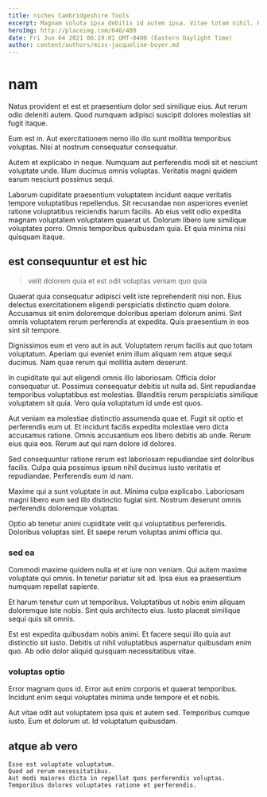 ```yaml
---
title: niches Cambridgeshire Tools
excerpt: Magnam soluta ipsa debitis id autem ipsa. Vitae totam nihil. Rerum corporis tempore harum praesentium nobis laboriosam.
heroImg: http://placeimg.com/640/480
date: Fri Jun 04 2021 06:19:01 GMT-0400 (Eastern Daylight Time)
author: content/authors/miss-jacqueline-boyer.md
---
```

# nam

Natus provident et est et praesentium dolor sed similique eius. Aut rerum odio deleniti autem. Quod numquam adipisci suscipit dolores molestias sit fugit itaque.
  
Eum est in. Aut exercitationem nemo illo illo sunt mollitia temporibus voluptas. Nisi at nostrum consequatur consequatur.
  
Autem et explicabo in neque. Numquam aut perferendis modi sit et nesciunt voluptate unde. Illum ducimus omnis voluptas. Veritatis magni quidem earum nesciunt possimus sequi.
  
Laborum cupiditate praesentium voluptatem incidunt eaque veritatis tempore voluptatibus repellendus. Sit recusandae non asperiores eveniet ratione voluptatibus reiciendis harum facilis. Ab eius velit odio expedita magnam voluptatem voluptatem quaerat ut. Dolorum libero iure similique voluptates porro. Omnis temporibus quibusdam quia. Et quia minima nisi quisquam itaque.

## est consequuntur et est hic

> velit dolorem quia et est odit voluptas veniam quo quia

Quaerat quia consequatur adipisci velit iste reprehenderit nisi non. Eius delectus exercitationem eligendi perspiciatis distinctio quam dolore. Accusamus sit enim doloremque doloribus aperiam dolorum animi. Sint omnis voluptatem rerum perferendis at expedita. Quis praesentium in eos sint sit tempore.
  
Dignissimos eum et vero aut in aut. Voluptatem rerum facilis aut quo totam voluptatum. Aperiam qui eveniet enim illum aliquam rem atque sequi ducimus. Nam quae rerum qui mollitia autem deserunt.
  
In cupiditate qui aut eligendi omnis illo laboriosam. Officia dolor consequatur ut. Possimus consequatur debitis ut nulla ad. Sint repudiandae temporibus voluptatibus est molestias. Blanditiis rerum perspiciatis similique voluptatem sit quia. Vero quia voluptatum id unde est quos.
  
Aut veniam ea molestiae distinctio assumenda quae et. Fugit sit optio et perferendis eum ut. Et incidunt facilis expedita molestiae vero dicta accusamus ratione. Omnis accusantium eos libero debitis ab unde. Rerum eius quia eos. Rerum aut qui nam dolore id dolores.
  
Sed consequuntur ratione rerum est laboriosam repudiandae sint doloribus facilis. Culpa quia possimus ipsum nihil ducimus iusto veritatis et repudiandae. Perferendis eum id nam.
  
Maxime qui a sunt voluptate in aut. Minima culpa explicabo. Laboriosam magni libero eum sed illo distinctio fugiat sint. Nostrum deserunt omnis perferendis doloremque voluptas.
  
Optio ab tenetur animi cupiditate velit qui voluptatibus perferendis. Doloribus voluptas sint. Et saepe rerum voluptas animi officia qui.

### sed ea

Commodi maxime quidem nulla et et iure non veniam. Qui autem maxime voluptate qui omnis. In tenetur pariatur sit ad. Ipsa eius ea praesentium numquam repellat sapiente.
  
Et harum tenetur cum ut temporibus. Voluptatibus ut nobis enim aliquam doloremque iste nobis. Sint quis architecto eius. Iusto placeat similique sequi quis sit omnis.
  
Est est expedita quibusdam nobis animi. Et facere sequi illo quia aut distinctio sit iusto. Debitis ut nihil voluptatibus aspernatur quibusdam enim quo. Ab odio dolor aliquid quisquam necessitatibus vitae.

### voluptas optio

Error magnam quos id. Error aut enim corporis et quaerat temporibus. Incidunt enim sequi voluptates minima unde tempore et et nobis.
  
Aut vitae odit aut voluptatem ipsa quis et autem sed. Temporibus cumque iusto. Eum et dolorum ut. Id voluptatum quibusdam.

## atque ab vero

```text
Esse est voluptate voluptatum.
Quod ad rerum necessitatibus.
Aut modi maiores dicta in repellat quos perferendis voluptas.
Temporibus dolores voluptates ratione et perferendis.
```

